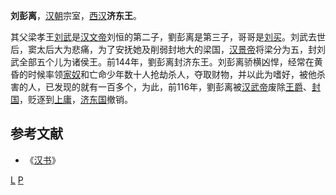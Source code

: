 '''刘彭离'''，[[汉朝|汉朝]]宗室，[[西汉|西汉]]'''济东王'''。

其父梁孝王[[刘武_(梁王)|刘武]]是[[汉文帝|汉文帝]]刘恒的第二子，劉彭离是第三子，哥哥是[[刘买_(梁王)|刘买]]。刘武去世后，窦太后大为悲痛，为了安抚她及削弱封地大的梁国，[[汉景帝|汉景帝]]将梁分为五，封刘武全部五个儿为诸侯王。前144年，劉彭离封济东王。刘彭离骄横凶悍，经常在黄昏的时候率领[[家奴|家奴]]和亡命少年数十人抢劫杀人，夺取财物，并以此为嗜好，被他杀害的人，已发现的就有一百多个，为此，前116年，劉彭离被[[汉武帝|汉武帝]]废除[[王爵|王爵]]、[[封国|封国]]，贬逐到[[上庸|上庸]]，[[济东国|济东国]]撤销。

{{start box}}
{{s-before|首任}}
{{s-title|[[西汉|西汉]][[济东王|济东王]]|前144年—前116年}}
{{s-after|末任}}
{{end box}}

==参考文献==
*《[[汉书|汉书]]》

[[Category:西汉诸侯王|L]]
[[Category:刘姓|P]]